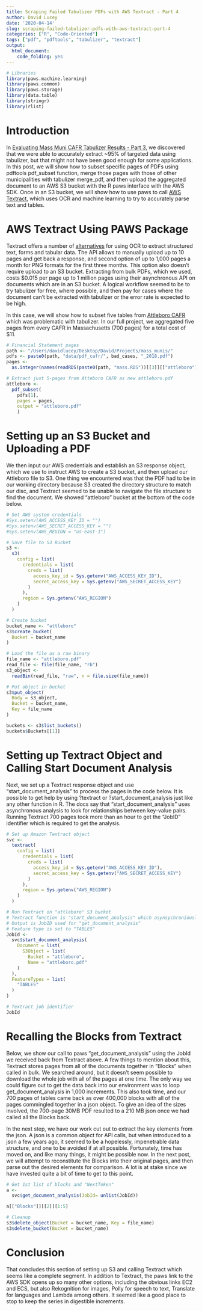 ```yaml
---
title: Scraping Failed Tabulizer PDFs with AWS Textract - Part 4
author: David Lucey
date: '2020-04-14'
slug: scraping-failed-tabulizer-pdfs-with-aws-textract-part-4
categories: ["R", "Code-Oriented"]
tags: ["pdf", "pdftools", "tabulizer", "textract"]
output:
  html_document:
    code_folding: yes
---
```



```r

# Libraries
library(paws.machine.learning)
library(paws.common)
library(paws.storage)
library(data.table)
library(stringr)
library(rlist)

```


# Introduction

In [Evaluating Mass Muni CAFR Tabulizer Results - Part 3](https://redwallanalytics.com/2020/04/14/evaluating-mass-muni-cafr-tabulizer-results-part-3/), we discovered that we were able to accurately extract ~95% of targeted data using tabulizer, but that might not have been good enough for some applications. In this post, we will show how to subset specific pages of PDFs using pdftools pdf_subset function, merge those pages with those of other municipalities with tabulizer merge_pdf, and then upload the aggregated document to an AWS S3 bucket with the R paws interface with the AWS SDK. Once in an S3 bucket, we will show how to use paws to call [AWS Textract](https://aws.amazon.com/textract/), which uses OCR and machine learning to try to accurately parse text and tables.


# AWS Textract Using PAWS Package

Textract offers a number of [alternatives](https://aws.amazon.com/blogs/machine-learning/automatically-extract-text-and-structured-data-from-documents-with-amazon-textract/) for using OCR to extract structured text, forms and tabular data. The API allows to manually upload up to 10 pages and get back a response, and second option of up to 1,000 pages a month for PNG formats for the first three months. This option also doesn't require upload to an S3 bucket. Extracting from bulk PDFs, which we used, costs $0.015 per page up to 1 million pages using their asynchronous API on documents which are in an S3 bucket. A logical workflow seemed to be to try tabulizer for free, where possible, and then pay for cases where the document can't be extracted with tabulizer or the error rate is expected to be high. 

In this case, we will show how to subset five tables from  [Attleboro CAFR](https://www.cityofattleboro.us/ArchiveCenter/ViewFile/Item/223) which was problematic with tabulizer. In our full project, we aggregated five pages from every CAFR in Massachusetts (700 pages) for a total cost of \$11.


```r

# Financial Statement pages
path <- "/Users/davidlucey/Desktop/David/Projects/mass_munis/"
pdfs <- paste0(path, "data/pdf_cafr/", bad_cases, "_2018.pdf")
pages <- 
  as.integer(names(readRDS(paste0(path, "mass.RDS"))[[3]][["attleboro"]]))

# Extract just 5-pages from Atteboro CAFR as new attleboro.pdf
attleboro <-  
  pdf_subset(
    pdfs[1],
    pages = pages,
    output = "attleboro.pdf"
    )

```


# Setting up an S3 Bucket and Uploading a PDF

We then input our AWS credentials and establish an S3 response object, which we use to instruct AWS to create a S3 bucket, and then upload our Attleboro file to S3. One thing we encountered was that the PDF had to be in our working directory because S3 created the directory structure to match our disc, and Textract seemed to be unable to navigate the file structure to find the document. We showed "attleboro" bucket at the bottom of the code below.


```r

# Set AWS system credentials 
#Sys.setenv(AWS_ACCESS_KEY_ID = "")
#Sys.setenv(AWS_SECRET_ACCESS_KEY = "")
#Sys.setenv(AWS_REGION = "us-east-1")

# Save file to S3 Bucket
s3 <- 
  s3( 
    config = list(
      credentials = list(
        creds = list(
          access_key_id = Sys.getenv("AWS_ACCESS_KEY_ID"),
          secret_access_key = Sys.getenv("AWS_SECRET_ACCESS_KEY")
        )
      ),
      region = Sys.getenv("AWS_REGION")
    )
  )

# Create bucket
bucket_name <- "attleboro"
s3$create_bucket(
  Bucket = bucket_name
)

# Load the file as a raw binary
file_name <- "attleboro.pdf"
read_file <- file(file_name, "rb")
s3_object <- 
  readBin(read_file, "raw", n = file.size(file_name))

# Put object in bucket
s3$put_object(
  Body = s3_object,
  Bucket = bucket_name,
  Key = file_name
)

buckets <- s3$list_buckets()
buckets$Buckets[[1]]
```

# Setting up Textract Object and Calling Start Document Analysis

Next, we set up a Textract response object and use "start_document_analysis" to process the pages in the code below. It is possible to get help by using ?textract or ?start_document_analysis just like any other function in R. The docs say that "start_document_analysis" uses asynchronous analysis to look for relationships between key-value pairs. Running Textract 700 pages took more than an hour to get the "JobID" identifier which is required to get the analysis.


```r

# Set up Amazon Textract object
svc <- 
  textract( 
    config = list(
      credentials = list(
        creds = list(
          access_key_id = Sys.getenv("AWS_ACCESS_KEY_ID"),
          secret_access_key = Sys.getenv("AWS_SECRET_ACCESS_KEY")
        )
      ),
      region = Sys.getenv("AWS_REGION")
    )
  )

# Run Textract on "attleboro" S3 bucket
# Textract function is "start_document_analysis" which asynsychroniously for PDF
# Output is JobID used for "get_document_analysis"
# Feature type is set to "TABLES"
JobId <- 
  svc$start_document_analysis(
    Document = list(
      S3Object = list(
        Bucket = "attleboro",
        Name = "attleboro.pdf"
    )
  ),
  FeatureTypes = list(
    "TABLES"
  )
)

# Textract job identifier
JobId

```


# Recalling the Blocks from Textract

Below, we show our call to paws "get_document_analysis" using the JobId we received back from Textract above. A few things to mention about this, Textract stores pages from all of the documents together in "Blocks" when called in bulk. We searched around, but it doesn't seem possible to download the whole job with all of the pages at one time. The only way we could figure out to get the data back into our environment was to loop get_document_analysis in 1,000 increments. This also took time, and our 700 pages of tables came back as over 400,000 blocks with all of the pages commingled together in a json object. To give an idea of the sizes involved, the 700-page 30MB PDF resulted to a 210 MB json once we had called all the Blocks back. 

In the next step, we have our work cut out to extract the key elements from the json. A json is a common object for API calls, but when introduced to a json a few years ago, it seemed to be a hopelessly, impenetrable data structure, and one to be avoided if at all possible. Fortunately, time has moved on, and like many things, it might be possible now. In the next post, we will attempt to reconstitute the Blocks into their original pages, and then parse out the desired elements for comparison. A lot is at stake since we have invested quite a bit of time to get to this point.


```r

# Get 1st list of blocks and "NextToken"
a <- 
  svc$get_document_analysis(JobId= unlist(JobId))

a[["Blocks"]][[2]][1:5]

# Cleanup
s3$delete_object(Bucket = bucket_name, Key = file_name)
s3$delete_bucket(Bucket = bucket_name)
```



# Conclusion

That concludes this section of setting up S3 and calling Textract which seems like a complete segment. In addition to Textract, the paws link to the AWS SDK opens up so many other options, including the obvious links EC2 and ECS, but also Rekognition for images, Polly for speech to text, Translate for languages and Lambda among others. It seemed like a good place to stop to keep the series in digestible increments.

